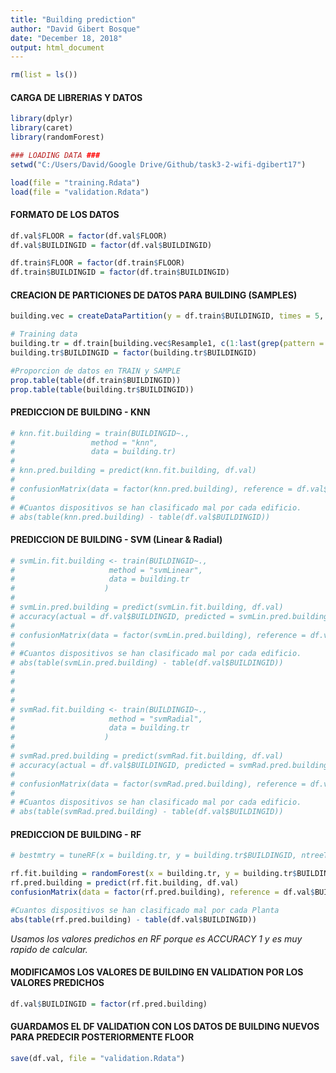 ```yaml
---
title: "Building prediction"
author: "David Gibert Bosque"
date: "December 18, 2018"
output: html_document
---
```

```r
rm(list = ls())
```

#### CARGA DE LIBRERIAS Y DATOS
```r
library(dplyr)
library(caret)
library(randomForest)

### LOADING DATA ###
setwd("C:/Users/David/Google Drive/Github/task3-2-wifi-dgibert17")

load(file = "training.Rdata")
load(file = "validation.Rdata")
```

#### FORMATO DE LOS DATOS
```r
df.val$FLOOR = factor(df.val$FLOOR)
df.val$BUILDINGID = factor(df.val$BUILDINGID)

df.train$FLOOR = factor(df.train$FLOOR)
df.train$BUILDINGID = factor(df.train$BUILDINGID)
```


#### CREACION DE PARTICIONES DE DATOS PARA BUILDING (SAMPLES)
```r
building.vec = createDataPartition(y = df.train$BUILDINGID, times = 5, p = 0.2)

# Training data
building.tr = df.train[building.vec$Resample1, c(1:last(grep(pattern = "WAP", names(df.train))), which(names(df.train) == "BUILDINGID"))]
building.tr$BUILDINGID = factor(building.tr$BUILDINGID)

#Proporcion de datos en TRAIN y SAMPLE
prop.table(table(df.train$BUILDINGID))
prop.table(table(building.tr$BUILDINGID))
```

#### PREDICCION DE BUILDING - KNN
```r
# knn.fit.building = train(BUILDINGID~.,
#                 method = "knn",
#                 data = building.tr)
# 
# knn.pred.building = predict(knn.fit.building, df.val)
# 
# confusionMatrix(data = factor(knn.pred.building), reference = df.val$BUILDINGID)
# 
# #Cuantos dispositivos se han clasificado mal por cada edificio.
# abs(table(knn.pred.building) - table(df.val$BUILDINGID))
```

#### PREDICCION DE BUILDING - SVM (Linear & Radial)
```r
# svmLin.fit.building <- train(BUILDINGID~.,
#                     method = "svmLinear",
#                     data = building.tr
#                    )
# 
# svmLin.pred.building = predict(svmLin.fit.building, df.val)
# accuracy(actual = df.val$BUILDINGID, predicted = svmLin.pred.building)
# 
# confusionMatrix(data = factor(svmLin.pred.building), reference = df.val$BUILDINGID)
# 
# #Cuantos dispositivos se han clasificado mal por cada edificio.
# abs(table(svmLin.pred.building) - table(df.val$BUILDINGID))
# 
# 
# 
# 
# svmRad.fit.building <- train(BUILDINGID~.,
#                     method = "svmRadial",
#                     data = building.tr
#                    )
# 
# svmRad.pred.building = predict(svmRad.fit.building, df.val)
# accuracy(actual = df.val$BUILDINGID, predicted = svmRad.pred.building)
# 
# confusionMatrix(data = factor(svmRad.pred.building), reference = df.val$BUILDINGID)
# 
# #Cuantos dispositivos se han clasificado mal por cada edificio.
# abs(table(svmRad.pred.building) - table(df.val$BUILDINGID))
```

#### PREDICCION DE BUILDING - RF
```r
# bestmtry = tuneRF(x = building.tr, y = building.tr$BUILDINGID, ntreeTry = 200, plot = T)

rf.fit.building = randomForest(x = building.tr, y = building.tr$BUILDINGID, ntree = 250, mtry = 50)
rf.pred.building = predict(rf.fit.building, df.val)
confusionMatrix(data = factor(rf.pred.building), reference = df.val$BUILDINGID)

#Cuantos dispositivos se han clasificado mal por cada Planta
abs(table(rf.pred.building) - table(df.val$BUILDINGID))
```
*Usamos los valores predichos en RF porque es ACCURACY 1 y es muy rapido de calcular.*

#### MODIFICAMOS LOS VALORES DE BUILDING EN VALIDATION POR LOS VALORES PREDICHOS
```r
df.val$BUILDINGID = factor(rf.pred.building)
```

#### GUARDAMOS EL DF VALIDATION CON LOS DATOS DE BUILDING NUEVOS PARA PREDECIR POSTERIORMENTE FLOOR
```r
save(df.val, file = "validation.Rdata")
```



